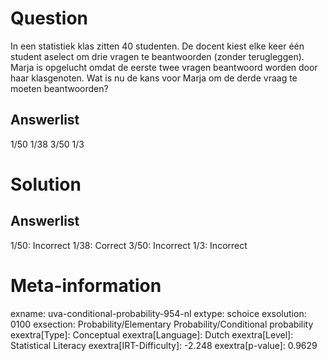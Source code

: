 Question
========

In een statistiek klas zitten 40 studenten. De docent kiest elke keer
één student aselect om drie vragen te beantwoorden (zonder terugleggen).
Marja is opgelucht omdat de eerste twee vragen beantwoord worden door
haar klasgenoten. Wat is nu de kans voor Marja om de derde vraag te
moeten beantwoorden?

Answerlist
----------

1/50
1/38
3/50
1/3

Solution
========

Answerlist
----------

1/50: Incorrect
1/38: Correct
3/50: Incorrect
1/3: Incorrect

Meta-information
================
exname: uva-conditional-probability-954-nl
extype: schoice
exsolution: 0100
exsection: Probability/Elementary Probability/Conditional probability
exextra[Type]: Conceptual
exextra[Language]: Dutch
exextra[Level]: Statistical Literacy
exextra[IRT-Difficulty]: -2.248
exextra[p-value]: 0.9629

